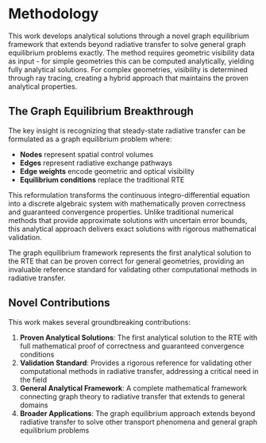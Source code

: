 # Methodology

This work develops analytical solutions through a novel graph equilibrium framework that extends beyond radiative transfer to solve general graph equilibrium problems exactly.
The method requires geometric visibility data as input - for simple geometries this can be computed analytically, yielding fully analytical solutions.
For complex geometries, visibility is determined through ray tracing, creating a hybrid approach that maintains the proven analytical properties.

## The Graph Equilibrium Breakthrough

The key insight is recognizing that steady-state radiative transfer can be formulated as a graph equilibrium problem where:

- **Nodes** represent spatial control volumes
- **Edges** represent radiative exchange pathways  
- **Edge weights** encode geometric and optical visibility
- **Equilibrium conditions** replace the traditional RTE

This reformulation transforms the continuous integro-differential equation into a discrete algebraic system with mathematically proven correctness and guaranteed convergence properties.
Unlike traditional numerical methods that provide approximate solutions with uncertain error bounds, this analytical approach delivers exact solutions with rigorous mathematical validation.

The graph equilibrium framework represents the first analytical solution to the RTE that can be proven correct for general geometries, providing an invaluable reference standard for validating other computational methods in radiative transfer.

## Novel Contributions

This work makes several groundbreaking contributions:

1. **Proven Analytical Solutions**: The first analytical solution to the RTE with full mathematical proof of correctness and guaranteed convergence conditions
2. **Validation Standard**: Provides a rigorous reference for validating other computational methods in radiative transfer, addressing a critical need in the field
3. **General Analytical Framework**: A complete mathematical framework connecting graph theory to radiative transfer that extends to general domains
4. **Broader Applications**: The graph equilibrium approach extends beyond radiative transfer to solve other transport phenomena and general graph equilibrium problems